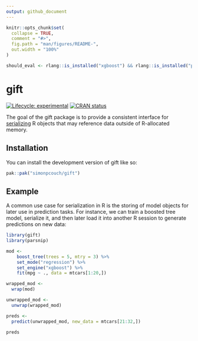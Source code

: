 ```yaml
---
output: github_document
---
```


<!-- README.md is generated from README.Rmd. Please edit that file -->

```r
knitr::opts_chunk$set(
  collapse = TRUE,
  comment = "#>",
  fig.path = "man/figures/README-",
  out.width = "100%"
)

should_eval <- rlang::is_installed("xgboost") && rlang::is_installed("parsnip")
```

# gift

<!-- badges: start -->
[![Lifecycle: experimental](https://img.shields.io/badge/lifecycle-experimental-orange.svg)](https://lifecycle.r-lib.org/articles/stages.html#experimental)
[![CRAN status](https://www.r-pkg.org/badges/version/gift)](https://CRAN.R-project.org/package=gift)
<!-- badges: end -->

The goal of the gift package is to provide a consistent interface for [serializing](https://en.wikipedia.org/wiki/Serialization) R objects that may reference data outside of R-allocated memory. 

## Installation

You can install the development version of gift like so:

``` r
pak::pak("simonpcouch/gift")
```

## Example

A common use case for serialization in R is the storing of model objects for later use in prediction tasks. For instance, we can train a boosted tree model, serialize it, and then later load it into another R session to generate predictions on new data:

```r
library(gift)
library(parsnip)

mod <-
    boost_tree(trees = 5, mtry = 3) %>%
    set_mode("regression") %>%
    set_engine("xgboost") %>%
    fit(mpg ~ ., data = mtcars[1:20,])

wrapped_mod <-
  wrap(mod)

unwrapped_mod <- 
  unwrap(wrapped_mod)

preds <-
  predict(unwrapped_mod, new_data = mtcars[21:32,])

preds
```


